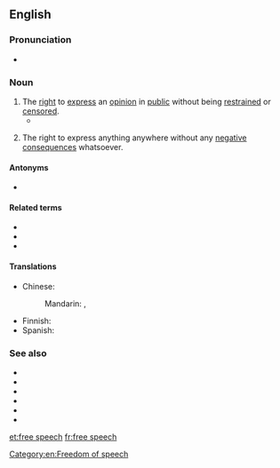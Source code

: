 {{also|free-speech}}
==English==
{{wikipedia|freedom of speech}}

===Pronunciation===
* {{IPA|/fɹiː.spiːtʃ/|lang=en}}

===Noun===
{{en-noun|-}}

# The [[right]] to [[express]] an [[opinion]] in [[public]] without being [[restrain]]ed or [[censor]]ed.
#* {{quote-book|year=2003|author=Mike Godwin|authorlink=w:Mike Godwin|title={{w|Cyber Rights}}|publisher=The MIT Press|url=|isbn=0262571684|page=2|passage=The term '''''free speech''''', which appears in this book's subtitle as well as in its text, is used more or less interchangeably with ''freedom of the press'', ''freedom of speech'', and ''freedom of expression'' to refer to all of the expressive rights guaranteed by the forty-five words of the First Amendment, as interpreted by the U.S. courts.}}
# {{rfv-sense|lang=en}} {{lb|en|informal}} The right to express anything anywhere without any [[negative]] [[consequence]]s whatsoever.

====Antonyms====
* {{l|en|compelled speech}}

====Related terms====
* {{l|en|free as in speech}}
* {{l|en|freedom of speech}}
* {{l|en|free-spoken}}

====Translations====
{{trans-top|right to express an opinion in public}}
* Chinese: 
*: Mandarin: {{t+|cmn|言論自由}}, {{t+|cmn|言论自由|tr=yánlùnzìyóu}}
{{trans-mid}}
* Finnish: {{t-needed|fi}}
* Spanish: {{t-needed|es}}
{{trans-bottom}}

===See also===
* {{l|en|freedom of movement}}
* {{l|en|freedom of contract}}
* {{l|en|freedom of the press}}
* {{l|en|freedom of religion}}
* {{l|en|freedom of assembly}}
* {{l|en|right to keep and bear arms}}

[[Category:en:Freedom of speech]]

[[et:free speech]]
[[fr:free speech]]